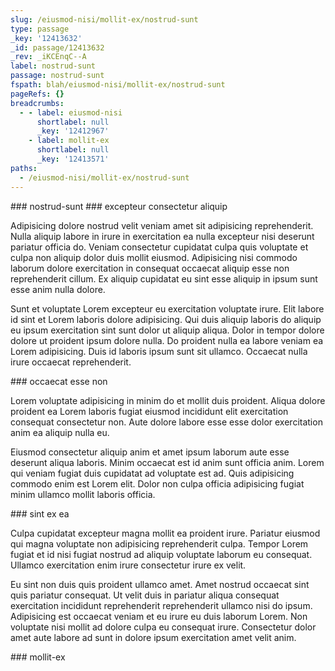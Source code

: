 ```yaml
---
slug: /eiusmod-nisi/mollit-ex/nostrud-sunt
type: passage
_key: '12413632'
_id: passage/12413632
_rev: _iKCEnqC--A
label: nostrud-sunt
passage: nostrud-sunt
fspath: blah/eiusmod-nisi/mollit-ex/nostrud-sunt
pageRefs: {}
breadcrumbs:
  - - label: eiusmod-nisi
      shortlabel: null
      _key: '12412967'
    - label: mollit-ex
      shortlabel: null
      _key: '12413571'
paths:
  - /eiusmod-nisi/mollit-ex/nostrud-sunt
---
```


<NuggetArea>
<Passage slug="/eiusmod-nisi/mollit-ex/nostrud-sunt" type="passage" _key="12413632" _id="passage/12413632" _rev="_iKCEnqC--A" label="nostrud-sunt" passage="nostrud-sunt" fspath="blah/eiusmod-nisi/mollit-ex/nostrud-sunt" paths="/eiusmod-nisi/mollit-ex/nostrud-sunt">
<NuggetBody>
### nostrud-sunt

</NuggetBody>
<Breadcrumbs>
<Crumbs>
<Crumb _key="12412967" label="eiusmod-nisi" /><Crumb _key="12413571" label="mollit-ex" />
</Crumbs>
</Breadcrumbs>
</Passage>

<NuggetsInbound>
</NuggetsInbound>
<NuggetsOutbound>
<Nugget direction="outbound" type="nugget" _key="b2e2e7ca-25b4-4af1-add9-8791f991423b" _id="nugget/b2e2e7ca-25b4-4af1-add9-8791f991423b" _rev="_iKCEnqG---" fspath="blah/eiusmod-nisi/mollit-ex/nostrud-sunt/excepteur-consectetur-aliquip.md" label="excepteur consectetur aliquip" paths="/eiusmod-nisi/mollit-ex/nostrud-sunt/excepteur-consectetur-aliquip" slug="/eiusmod-nisi/mollit-ex/nostrud-sunt/excepteur-consectetur-aliquip">
<NuggetBody>
### excepteur consectetur aliquip

Adipisicing dolore nostrud velit veniam amet sit adipisicing reprehenderit. Nulla aliquip labore in irure in exercitation ea nulla excepteur nisi deserunt pariatur officia do. Veniam consectetur cupidatat culpa quis voluptate et culpa non aliquip dolor duis mollit eiusmod. Adipisicing nisi commodo laborum dolore exercitation in consequat occaecat aliquip esse non reprehenderit cillum. Ex aliquip cupidatat eu sint esse aliquip in ipsum sunt esse anim nulla dolore.

Sunt et voluptate Lorem excepteur eu exercitation voluptate irure. Elit labore id sint et Lorem laboris dolore adipisicing. Qui duis aliquip laboris do aliquip eu ipsum exercitation sint sunt dolor ut aliquip aliqua. Dolor in tempor dolore dolore ut proident ipsum dolore nulla. Do proident nulla ea labore veniam ea Lorem adipisicing. Duis id laboris ipsum sunt sit ullamco. Occaecat nulla irure occaecat reprehenderit.

</NuggetBody>
</Nugget>

<Nugget direction="outbound" type="nugget" _key="fe5c770c-3375-45f2-b5a7-ccec002fa840" _id="nugget/fe5c770c-3375-45f2-b5a7-ccec002fa840" _rev="_iKCEnqG--_" fspath="blah/eiusmod-nisi/mollit-ex/nostrud-sunt/occaecat-esse-non.md" label="occaecat esse non" paths="/eiusmod-nisi/mollit-ex/nostrud-sunt/occaecat-esse-non" slug="/eiusmod-nisi/mollit-ex/nostrud-sunt/occaecat-esse-non">
<NuggetBody>
### occaecat esse non

Lorem voluptate adipisicing in minim do et mollit duis proident. Aliqua dolore proident ea Lorem laboris fugiat eiusmod incididunt elit exercitation consequat consectetur non. Aute dolore labore esse esse dolor exercitation anim ea aliquip nulla eu.

Eiusmod consectetur aliquip anim et amet ipsum laborum aute esse deserunt aliqua laboris. Minim occaecat est id anim sunt officia anim. Lorem qui veniam fugiat duis cupidatat ad voluptate est ad. Quis adipisicing commodo enim est Lorem elit. Dolor non culpa officia adipisicing fugiat minim ullamco mollit laboris officia.

</NuggetBody>
</Nugget>

<Nugget direction="outbound" type="nugget" _key="8d573d53-c8e0-43f3-a899-c73054394816" _id="nugget/8d573d53-c8e0-43f3-a899-c73054394816" _rev="_iKCEnqG--A" fspath="blah/eiusmod-nisi/mollit-ex/nostrud-sunt/sint-ex-ea.md" label="sint ex ea" paths="/eiusmod-nisi/mollit-ex/nostrud-sunt/sint-ex-ea" slug="/eiusmod-nisi/mollit-ex/nostrud-sunt/sint-ex-ea">
<NuggetBody>
### sint ex ea

Culpa cupidatat excepteur magna mollit ea proident irure. Pariatur eiusmod qui magna voluptate non adipisicing reprehenderit culpa. Tempor Lorem fugiat et id nisi fugiat nostrud ad aliquip voluptate laborum eu consequat. Ullamco exercitation enim irure consectetur irure ex velit.

Eu sint non duis quis proident ullamco amet. Amet nostrud occaecat sint quis pariatur consequat. Ut velit duis in pariatur aliqua consequat exercitation incididunt reprehenderit reprehenderit ullamco nisi do ipsum. Adipisicing est occaecat veniam et eu irure eu duis laborum Lorem. Non voluptate nisi mollit ad dolore culpa eu consequat irure. Consectetur dolor amet aute labore ad sunt in dolore ipsum exercitation amet velit anim.

</NuggetBody>
</Nugget>

</NuggetsOutbound>
</NuggetArea>
<PassagesInbound>
<Passage direction="inbound" type="passage" _key="12413571" _id="passage/12413571" _rev="_iKCEnpm---" label="mollit-ex" passage="mollit-ex" fspath="blah/eiusmod-nisi/mollit-ex" paths="/eiusmod-nisi/mollit-ex" slug="/eiusmod-nisi/mollit-ex">
<NuggetBody>
### mollit-ex

</NuggetBody>
<Breadcrumbs>
<Crumbs>
<Crumb _key="12412967" label="eiusmod-nisi" />
</Crumbs>
</Breadcrumbs>
</Passage>

</PassagesInbound>
<PassagesOutbound>
</PassagesOutbound>